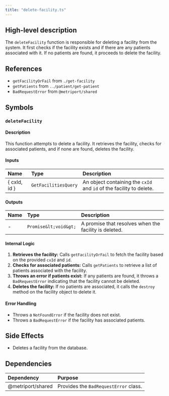 ```yaml
---
title: "delete-facility.ts"
---
```


## High-level description
The `deleteFacility` function is responsible for deleting a facility from the system. It first checks if the facility exists and if there are any patients associated with it. If no patients are found, it proceeds to delete the facility.

## References
- `getFacilityOrFail` from `./get-facility`
- `getPatients` from `../patient/get-patient`
- `BadRequestError` from `@metriport/shared`

## Symbols

### `deleteFacility`
#### Description
This function attempts to delete a facility. It retrieves the facility, checks for associated patients, and if none are found, deletes the facility.

#### Inputs
| Name | Type | Description |
|:-----|:-----|:------------|
| { cxId, id } | `GetFacilitiesQuery` | An object containing the `cxId` and `id` of the facility to delete. |

#### Outputs
| Name | Type | Description |
|:-----|:-----|:------------|
| - | `Promise&lt;void&gt;` | A promise that resolves when the facility is deleted. |

#### Internal Logic
1. **Retrieves the facility:** Calls `getFacilityOrFail` to fetch the facility based on the provided `cxId` and `id`.
2. **Checks for associated patients:** Calls `getPatients` to retrieve a list of patients associated with the facility.
3. **Throws an error if patients exist:** If any patients are found, it throws a `BadRequestError` indicating that the facility cannot be deleted.
4. **Deletes the facility:** If no patients are associated, it calls the `destroy` method on the facility object to delete it.

#### Error Handling
- Throws a `NotFoundError` if the facility does not exist.
- Throws a `BadRequestError` if the facility has associated patients.

## Side Effects
- Deletes a facility from the database.

## Dependencies
| Dependency | Purpose |
|:-----------|:--------|
| @metriport/shared | Provides the `BadRequestError` class. | 
